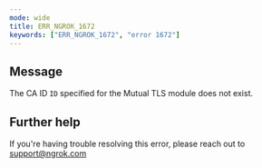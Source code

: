```yaml
---
mode: wide
title: ERR_NGROK_1672
keywords: ["ERR_NGROK_1672", "error 1672"]
---
```


## Message

The CA ID `ID` specified for the Mutual TLS module does not exist.

## Further help

If you're having trouble resolving this error, please reach out to [support@ngrok.com](mailto:support@ngrok.com?subject=Help%20with%20ERR_NGROK_1672)
